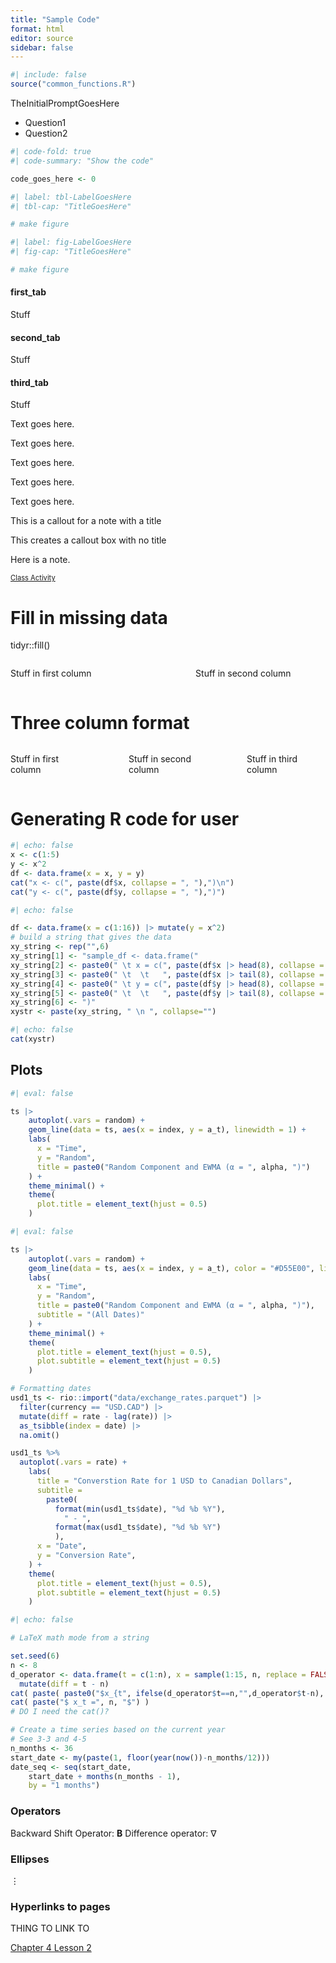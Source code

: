 ```yaml
---
title: "Sample Code"
format: html
editor: source
sidebar: false
---
```


```r
#| include: false
source("common_functions.R")
```





<!-- Check Your Understanding -->

::: {.callout-tip icon=false title="Check Your Understanding"}

TheInitialPromptGoesHere

-   Question1
-   Question2

:::



<!-- Folded code:  -->

```r
#| code-fold: true
#| code-summary: "Show the code"

code_goes_here <- 0
```



<!-- Tables -->
```r
#| label: tbl-LabelGoesHere
#| tbl-cap: "TitleGoesHere"

# make figure
```

<!-- Figures -->
```r
#| label: fig-LabelGoesHere
#| fig-cap: "TitleGoesHere"

# make figure
```


::: panel-tabset
#### first_tab

Stuff

#### second_tab

Stuff

#### third_tab

Stuff
:::




::: {.callout-note}
Text goes here.
:::

::: {.callout-warning}
Text goes here.
:::

::: {.callout-important}
Text goes here.
:::

::: {.callout-tip}
Text goes here.
:::

::: {.callout-caution}
Text goes here.
:::



::: {.callout-note icon=false title="TitleGoesHere"}
This is a callout for a note with a title
:::

::: {.callout-tip appearance="minimal"}
This creates a callout box with no title
:::

::: {.callout-note}
Here is a note.
:::






<!-- Solutions at the bottom of the page -->

<a href="javascript:showhide('Solutions')"
style="font-size:.8em;">Class Activity</a>

::: {#Solutions style="display:none;"}

Solutions to Class Activity

```r
#| echo: false
stuff <- "here"
```

:::




# Fill in missing data
 tidyr::fill()


 
 
 
 

<!-- Beginning of two columns -->
::: columns
::: {.column width="45%"}

Stuff in first column

:::

::: {.column width="10%"}
<!-- empty column to create gap -->
:::

::: {.column width="45%"}

Stuff in second column

:::
:::
<!-- End of two columns -->





# Three column format

::: columns
::: {.column width="30%"}

Stuff in first column

:::

::: {.column width="5%"}
<!-- empty column to create gap -->
:::

::: {.column width="30%"}

Stuff in second column

:::

::: {.column width="5%"}
<!-- empty column to create gap -->
:::

::: {.column width="30%"}

Stuff in third column

:::
:::







# Generating R code for user

```r
#| echo: false
x <- c(1:5)
y <- x^2
df <- data.frame(x = x, y = y)
cat("x <- c(", paste(df$x, collapse = ", "),")\n")
cat("y <- c(", paste(df$y, collapse = ", "),")")
```

```r
#| echo: false

df <- data.frame(x = c(1:16)) |> mutate(y = x^2)
# build a string that gives the data
xy_string <- rep("",6)
xy_string[1] <- "sample_df <- data.frame("
xy_string[2] <- paste0(" \t x = c(", paste(df$x |> head(8), collapse = ", "), ", ")
xy_string[3] <- paste0(" \t  \t   ", paste(df$x |> tail(8), collapse = ", "), ")," )
xy_string[4] <- paste0(" \t y = c(", paste(df$y |> head(8), collapse = ", "), ", ")
xy_string[5] <- paste0(" \t  \t   ", paste(df$y |> tail(8), collapse = ", "), ")" )
xy_string[6] <- ")"
xystr <- paste(xy_string, " \n ", collapse="")

#| echo: false
cat(xystr)
```



## Plots

```r
#| eval: false

ts |> 
    autoplot(.vars = random) +
    geom_line(data = ts, aes(x = index, y = a_t), linewidth = 1) +
    labs(
      x = "Time",
      y = "Random",
      title = paste0("Random Component and EWMA (α = ", alpha, ")")
    ) +
    theme_minimal() +
    theme(
      plot.title = element_text(hjust = 0.5)
    )
```

```r
#| eval: false

ts |> 
    autoplot(.vars = random) +
    geom_line(data = ts, aes(x = index, y = a_t), color = "#D55E00", linewidth = 1) +
    labs(
      x = "Time",
      y = "Random",
      title = paste0("Random Component and EWMA (α = ", alpha, ")"),
      subtitle = "(All Dates)"
    ) +
    theme_minimal() +
    theme(
      plot.title = element_text(hjust = 0.5),
      plot.subtitle = element_text(hjust = 0.5)
    )
```

<!-- Formatting dates -->
```r
# Formatting dates
usd1_ts <- rio::import("data/exchange_rates.parquet") |>
  filter(currency == "USD.CAD") |>
  mutate(diff = rate - lag(rate)) |>
  as_tsibble(index = date) |>
  na.omit()

usd1_ts %>% 
  autoplot(.vars = rate) + 
    labs(
      title = "Converstion Rate for 1 USD to Canadian Dollars",
      subtitle = 
        paste0(
          format(min(usd1_ts$date), "%d %b %Y"),
            " - ",
          format(max(usd1_ts$date), "%d %b %Y")
          ),
      x = "Date",
      y = "Conversion Rate",
    ) +
    theme(
      plot.title = element_text(hjust = 0.5),
      plot.subtitle = element_text(hjust = 0.5)
    )
```

```r
#| echo: false

# LaTeX math mode from a string

set.seed(6)
n <- 8
d_operator <- data.frame(t = c(1:n), x = sample(1:15, n, replace = FALSE)) |>
  mutate(diff = t - n)
cat( paste( paste0("$x_{t", ifelse(d_operator$t==n,"",d_operator$t-n), "} = ", d_operator$x, "$"), collapse = ",$~$ " ) ) 
cat( paste("$ x_t =", n, "$") )
# DO I need the cat()?
```


```r
# Create a time series based on the current year
# See 3-3 and 4-5
n_months <- 36
start_date <- my(paste(1, floor(year(now())-n_months/12)))
date_seq <- seq(start_date,
    start_date + months(n_months - 1),
    by = "1 months")
```

### Operators
Backward Shift Operator: $\mathbf{B}$
Difference operator: $\nabla$

### Ellipses
⋮

### Hyperlinks to pages

<!-- Bookmark -->
<a id="IDvalue">THING TO LINK TO</a>

<!-- Reference -->
<a href="https://byuistats.github.io/timeseries/chapter_4_lesson_2.html#DifferenceOperator">Chapter 4 Lesson 2</a>


<!-- Linear Imputation of Missing Values using the zoo package -->
<!-- See Lesson 5-2 -->